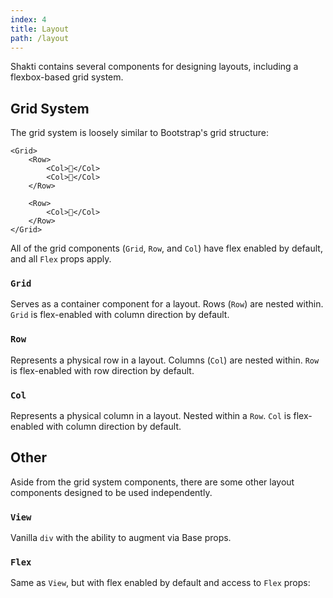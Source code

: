 ```yaml
---
index: 4
title: Layout
path: /layout
---
```


Shakti contains several components for designing layouts, including a flexbox-based grid system.

## Grid System
The grid system is loosely similar to <ExternalLink href="https://getbootstrap.com/" target="_blank" rel="noopener noreferrer">Bootstrap</ExternalLink>'s grid structure:

```tsx
<Grid>
    <Row>
        <Col>🌲</Col>
        <Col>🍄</Col>
    </Row>

    <Row>
        <Col>🍁</Col>
    </Row>
</Grid>
```

All of the grid components (<code>Grid</code>, <code>Row</code>, and <code>Col</code>) have flex enabled by default, and all <DocLink to="/layout#flex"><code>Flex</code></DocLink> props apply.

### <code>Grid</code>
Serves as a container component for a layout. Rows (<code>Row</code>) are nested within. <code>Grid</code> is flex-enabled with column direction by default.

### <code>Row</code>
Represents a physical row in a layout. Columns (<code>Col</code>) are nested within. <code>Row</code> is flex-enabled with row direction by default.

### <code>Col</code>
Represents a physical column in a layout. Nested within a <code>Row</code>. <code>Col</code> is flex-enabled with column direction by default.

<PropTable propList={shaktiProps.column} />

## Other
Aside from the grid system components, there are some other layout components designed to be used independently.

### <code>View</code>
Vanilla <code>div</code> with the ability to augment via <DocLink to="/base">Base</DocLink> props.

### <code>Flex</code>
Same as <code>View</code>, but with flex enabled by default and access to <code>Flex</code> props:

<PropTable propList={shaktiProps.flex} />